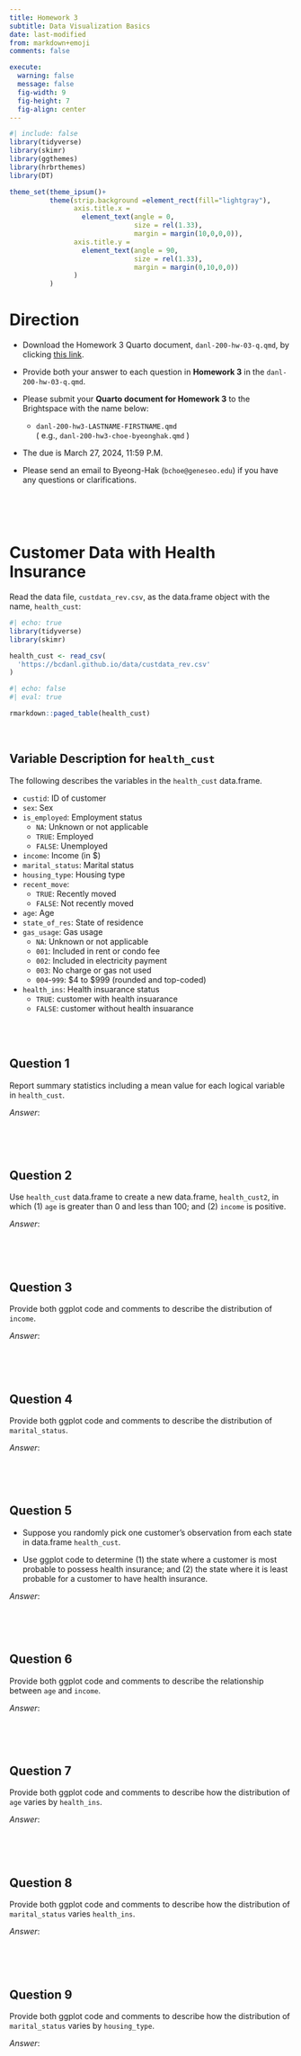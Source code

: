 ```yaml
---
title: Homework 3
subtitle: Data Visualization Basics
date: last-modified
from: markdown+emoji
comments: false

execute: 
  warning: false
  message: false
  fig-width: 9
  fig-height: 7
  fig-align: center
---
```


```r
#| include: false
library(tidyverse)
library(skimr)
library(ggthemes)
library(hrbrthemes)
library(DT)

theme_set(theme_ipsum()+
          theme(strip.background =element_rect(fill="lightgray"),
                axis.title.x = 
                  element_text(angle = 0,
                               size = rel(1.33),
                               margin = margin(10,0,0,0)),
                axis.title.y = 
                  element_text(angle = 90,
                               size = rel(1.33),
                               margin = margin(0,10,0,0))
                )
          )
```

# Direction

- Download the Homework 3 Quarto document, `danl-200-hw-03-q.qmd`, by clicking [this link](https://drive.google.com/file/d/17LjxtbKhnjz_YsxGtcb-nLsqNTC_q_rd/view?usp=share_link).

- Provide both your answer to each question in **Homework 3** in the `danl-200-hw-03-q.qmd`.

- Please submit your **Quarto document for Homework 3** to the Brightspace with the name below:

  - `danl-200-hw3-LASTNAME-FIRSTNAME.qmd`\
  ( e.g., `danl-200-hw3-choe-byeonghak.qmd` )

- The due is March 27, 2024, 11:59 P.M.

- Please send an email to Byeong-Hak (`bchoe@geneseo.edu`) if you have any questions or clarifications.

<br><br><br>



# Customer Data with Health Insurance

Read the data file, `custdata_rev.csv`, as the data.frame object with the name, `health_cust`:

```r
#| echo: true
library(tidyverse)
library(skimr)

health_cust <- read_csv(
  'https://bcdanl.github.io/data/custdata_rev.csv'
)
```


```r
#| echo: false
#| eval: true

rmarkdown::paged_table(health_cust)
```

<br>

## Variable Description for `health_cust`

The following describes the variables  in the `health_cust` data.frame.

- `custid`: ID of customer
- `sex`: Sex
- `is_employed`: Employment status
  - `NA`: Unknown or not applicable
  - `TRUE`: Employed
  - `FALSE`: Unemployed
- `income`: Income (in $)
- `marital_status`: Marital status
- `housing_type`: Housing type
- `recent_move`: 
  - `TRUE`: Recently moved
  - `FALSE`: Not recently moved
- `age`: Age
- `state_of_res`: State of residence
- `gas_usage`: Gas usage
  - `NA`: Unknown or not applicable
  - `001`: Included in rent or condo fee
  - `002`: Included in electricity payment
  - `003`: No charge or gas not used
  - `004`-`999`: $4 to $999 (rounded and top-coded)
- `health_ins`: Health insuarance status
  - `TRUE`: customer with health insuarance 
  - `FALSE`: customer without health insuarance 

<br><br>

## Question 1 
Report summary statistics including a mean value for each logical variable in `health_cust`.

*Answer*:
```r

```

<br><br>





## Question 2 
Use `health_cust` data.frame to create a new data.frame, `health_cust2`, in which 
(1) `age` is greater than 0 and less than 100; and
(2) `income` is positive.

*Answer*:
```r

```

<br><br>





## Question 3
Provide both ggplot code and comments to describe the distribution of `income`.

*Answer*:
```r

```

<br><br>





## Question 4
Provide both ggplot code and comments to describe the distribution of `marital_status`.

*Answer*:
```r

```

<br><br>





## Question 5
- Suppose you randomly pick one customer's observation from each state in data.frame `health_cust`.

- Use ggplot code to determine (1) the state where a customer is most probable to possess health insurance; and (2) the state where it is least probable for a customer to have health insurance.

*Answer*:
```r

```

<br><br>





## Question 6
Provide both ggplot code and comments to describe the relationship between `age` and `income`.


*Answer*:
```r

```

<br><br>




## Question 7
<!-- Provide both ggplot code and comments to describe the relationship between `age` and `health_ins`. -->

Provide both ggplot code and comments to describe how the distribution of `age` varies by `health_ins`.


*Answer*:
```r

```

<br><br>




## Question 8
<!-- Provide both ggplot code and comments to describe the relationship between `marital_status` and `health_ins`. -->

Provide both ggplot code and comments to describe how the distribution of `marital_status` varies `health_ins`.


*Answer*:
```r

```

<br><br>





## Question 9
<!-- Provide both ggplot code and comments to describe the relationship between `marital_status` and `housing_type`. -->

Provide both ggplot code and comments to describe how the distribution of `marital_status` varies by `housing_type`.


*Answer*:
```r

```

<br><br>



